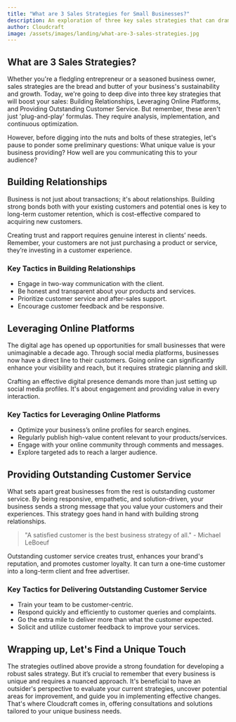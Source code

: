 ```yaml
---
title: "What are 3 Sales Strategies for Small Businesses?"
description: An exploration of three key sales strategies that can dramatically enhance the performance of small businesses in the retail and service industries.
author: Cloudcraft
image: /assets/images/landing/what-are-3-sales-strategies.jpg
---
```


## What are 3 Sales Strategies?

Whether you're a fledgling entrepreneur or a seasoned business owner, sales strategies are the bread and butter of your business's sustainability and growth. Today, we're going to deep dive into three key strategies that will boost your sales: Building Relationships, Leveraging Online Platforms, and Providing Outstanding Customer Service. But remember, these aren't just 'plug-and-play' formulas. They require analysis, implementation, and continuous optimization. 

However, before digging into the nuts and bolts of these strategies, let's pause to ponder some preliminary questions: What unique value is your business providing? How well are you communicating this to your audience? 

<ServicesBlurb />

## Building Relationships

Business is not just about transactions; it's about relationships. Building strong bonds both with your existing customers and potential ones is key to long-term customer retention, which is cost-effective compared to acquiring new customers. 

Creating trust and rapport requires genuine interest in clients’ needs. Remember, your customers are not just purchasing a product or service, they’re investing in a customer experience.

### Key Tactics in Building Relationships

 * Engage in two-way communication with the client.
 * Be honest and transparent about your products and services.
 * Prioritize customer service and after-sales support.
 * Encourage customer feedback and be responsive.

## Leveraging Online Platforms

The digital age has opened up opportunities for small businesses that were unimaginable a decade ago. Through social media platforms, businesses now have a direct line to their customers. Going online can significantly enhance your visibility and reach, but it requires strategic planning and skill.

Crafting an effective digital presence demands more than just setting up social media profiles. It's about engagement and providing value in every interaction.

### Key Tactics for Leveraging Online Platforms

 * Optimize your business’s online profiles for search engines.
 * Regularly publish high-value content relevant to your products/services.
 * Engage with your online community through comments and messages.
 * Explore targeted ads to reach a larger audience.

<GetStartedBlurb />

## Providing Outstanding Customer Service

What sets apart great businesses from the rest is outstanding customer service. By being responsive, empathetic, and solution-driven, your business sends a strong message that you value your customers and their experiences. This strategy goes hand in hand with building strong relationships.

<blockquote>
"A satisfied customer is the best business strategy of all." - Michael LeBoeuf
</blockquote>

Outstanding customer service creates trust, enhances your brand's reputation, and promotes customer loyalty. It can turn a one-time customer into a long-term client and free advertiser.

### Key Tactics for Delivering Outstanding Customer Service

 * Train your team to be customer-centric.
 * Respond quickly and efficiently to customer queries and complaints.
 * Go the extra mile to deliver more than what the customer expected.
 * Solicit and utilize customer feedback to improve your services.

## Wrapping up, Let's Find a Unique Touch

The strategies outlined above provide a strong foundation for developing a robust sales strategy. But it’s crucial to remember that every business is unique and requires a nuanced approach. It's beneficial to have an outsider's perspective to evaluate your current strategies, uncover potential areas for improvement, and guide you in implementing effective changes. That's where Cloudcraft comes in, offering consultations and solutions tailored to your unique business needs.
